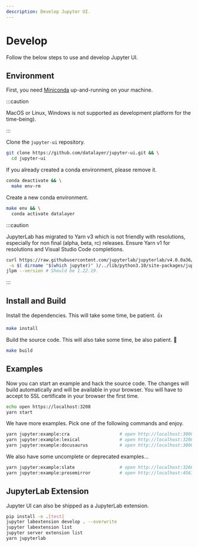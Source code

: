```yaml
---
description: Develop Jupyter UI.
---
```


# Develop

Follow the below steps to use and develop Jupyter UI.

## Environment

First, you need [Miniconda](https://docs.conda.io/en/latest/miniconda.html) up-and-running on your machine.

:::caution

MacOS or Linux, Windows is not supported as development platform for the time-being).

:::

Clone the `jupyter-ui` repository.

```bash
git clone https://github.com/datalayer/jupyter-ui.git && \
  cd jupyter-ui
```

If you already created a conda environment, please remove it.

```bash
conda deactivate && \
  make env-rm
```

Create a new conda environment.

```bash
make env && \
  conda activate datalayer
```

:::caution

JupyterLab has migrated to Yarn v3 which is not friendly with resolutions, especially for non final (alpha, beta, rc) releases. Ensure Yarn v1 for resolutions and Visual Studio Code completions.

```bash
curl https://raw.githubusercontent.com/jupyterlab/jupyterlab/v4.0.0a36/jupyterlab/staging/yarn.js \
 -o $( dirname "$(which jupyter)" )/../lib/python3.10/site-packages/jupyterlab/staging/yarn.js
jlpm --version # Should be 1.22.19.
```

:::

## Install and Build

Install the dependencies. This will take some time, be patient. 👍

```bash
make install
```

Build the source code. This will also take some time, be also patient. 🙂

```bash
make build
```

## Examples

Now you can start an example and hack the source code. The changes will build automatically and will be available in your browser. You will have to accept to SSL certificate in your browser the first time.

```bash
echo open https://localhost:3208
yarn start
```

We have more examples. Pick one of the following commands and enjoy.

```bash
yarn jupyter:example:cra                   # open http://localhost:3000
yarn jupyter:example:lexical               # open http://localhost:3208
yarn jupyter:example:docusaurus            # open http://localhost:3000/docs/intro
```

We also have some uncomplete or deprecated examples...

```bash
yarn jupyter:example:slate                 # open http://localhost:3266
yarn jupyter:example:prosemirror           # open http://localhost:4567
```

## JupyterLab Extension

Jupyter UI can also be shipped as a JupyterLab extension.

```bash
pip install -e .[test]
jupyter labextension develop . --overwrite
jupyter labextension list
jupyter server extension list
yarn jupyterlab
```
